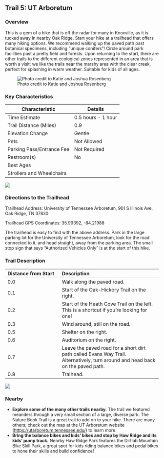 ## Trail 5: UT Arboretum

### Overview

This is a gem of a hike that is off the radar for many in Knoxville, as it is tucked away in nearby Oak Ridge. Start your hike at a trailhead that offers many hiking options. We recommend walking up the paved path past botanical specimens, including "unique conifers"! Circle around park facilities past a pretty field and forests. Upon returning to the start, there are other trails to the different ecological zones represented in an area that is worth a visit; we like the trails near the marshy area with the clear creek, perfect for splashing in warm weather. Suitable for kids of all ages.

![Photo credit to Katie and Joshua Rosenberg](img/trail-05-figure-01.jpg)

### Key Characteristics

| **Characteristic**        | **Details**        |
|---------------------------|--------------------|
| Time Estimate             | 0.5 hours - 1 hour |
| Trail Distance (Miles)    | 0.9                |
| Elevation Change          | Gentle             |
| Pets                      | Not Allowed        |
| Parking Pass/Entrance Fee | Not Required       |
| Restroom(s)               | No                 |
| Best Ages                 |                    |
| Strollers and Wheelchairs |                    |

![](maps/trail-05-map.jpeg)

### Directions to the Trailhead

Trailhead Address: University of Tennessee Arboretum, 901 S Illinois Ave, Oak Ridge, TN 37830

Trailhead GPS Coordinates: 35.99392, -84.21988

The trailhead is easy to find with the above address. Park in the large parking lot for the University of Tennessee Arboretum, look for the road connected to it, and head straight, away from the parking area. The small stop sign that says "Authorized Vehicles Only" is at the start of this hike.

### Trail Description

| Distance from Start | Description                                                                                                                    |
|:------------------------|:---------------------------------------------|
| 0.0                 | Walk along the paved road.                                                                                                     |
| 0.1                 | Start of the Oak-Hickory Trail on the right.                                                                                   |
| 0.2                 | Start of the Heath Cove Trail on the left. This is a shortcut if you're looking for one!                                       |
| 0.3                 | Wind around, still on the road.                                                                                                |
| 0.5                 | Shelter on the right.                                                                                                          |
| 0.6                 | Auditorium on the right.                                                                                                       |
| 0.7                 | Leave the paved road for a short dirt path called Evans Way Trail. Alternatively, turn around and head back on the paved path. |
| 0.9                 | Traihead.                                                                                                                      |

![](img/trail-05-figure-02.jpg)

### Nearby

-   **Explore some of the many other trails nearby.** The trail we featured meanders through a very small section of a large, diverse park. The Nature Book Trail is a great trail to add on to your hike. There are many others; check out the map at the UT Arboretum website (<https://utarboretum.tennessee.edu/>) to learn more.
-   **Bring the balance bikes and kids' bikes and stop by Haw Ridge and its kids' pump track.** Nearby Haw Ridge Park features the Dirtlab Mountain Bike Skill Park, a great spot for kids riding balance bikes and pedal bikes to hone their skills and build confidence!
